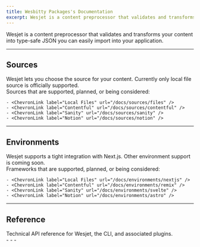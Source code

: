 ```yaml
---
title: Wesbitty Packages's Documentation
excerpt: Wesjet is a content preprocessor that validates and transforms your content into type-safe JSON you can easily import into your application.
---
```


Wesjet is a content preprocessor that validates and transforms your content into type-safe JSON you can easily import into your application.

<div className="mt-8 grid gap-6 md:grid-cols-2">
  <Card
    title="Getting Started"
    icon="rocket"
    url={{ url: '/docs/getting-started', label: 'Jump into it' }}
    subtitle="Get comfortable with the basics of Wesjet by showing how we can quickly build a blog site using Next.js."
  />
  <Card
    title="Concepts"
    icon="info"
    url={{ url: '/docs/concepts', label: 'Learn more' }}
    subtitle="Learn about why you should use Wesjet and get familiar with how it works under the hood."
  />
</div>

---

## Sources

<div className="grid gap-6 md:grid-cols-2 -mt-4">
  <div>
    Wesjet lets you choose the source for your content. Currently only local file source is officially supported.
    <ChevronLink label="See all guides" url="/docs/sources" />
  </div>
  <div>
    Sources that are supported, planned, or being considered:

    - <ChevronLink label="Local Files" url="/docs/sources/files" />
    - <ChevronLink label="Contentful" url="/docs/sources/contentful" />
    - <ChevronLink label="Sanity" url="/docs/sources/sanity" />
    - <ChevronLink label="Notion" url="/docs/sources/notion" />

  </div>
</div>

---

## Environments

<div className="grid gap-6 md:grid-cols-2 -mt-4">
  <div>
    Wesjet supports a tight integration with Next.js. Other environment support is coming soon.
    <ChevronLink label="See all guides" url="/docs/environments" />

  </div>
  <div>
    Frameworks that are supported, planned, or being considered:

    - <ChevronLink label="Local Files" url="/docs/environments/nextjs" />
    - <ChevronLink label="Contentful" url="/docs/environments/remix" />
    - <ChevronLink label="Sanity" url="/docs/environments/svelte" />
    - <ChevronLink label="Notion" url="/docs/environments/astro" />

  </div>
</div>

---

## Reference

<div className="grid gap-6 md:grid-cols-2 -mt-4">
  <div>
    Technical API reference for Wesjet, the CLI, and associated plugins.
    <ChevronLink label="See reference" url="/docs/reference" />

  </div>
  <div>
    - <ChevronLink label="Wesjet CLI" url="/docs/reference/cli" />
    - <ChevronLink label="wesjet/preset" url="/docs/reference/source-files" />
    - <ChevronLink label="wesjet/next" url="/docs/reference/wesjet/next" />
  </div>
</div>

